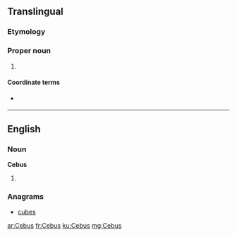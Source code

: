 ==Translingual==
{{wikipedia}}
{{wikispecies}}

===Etymology===
{{rfe|lang=mul}}

===Proper noun===

{{head|mul|proper noun|head=''Cebus''}}

# {{taxon|genus|subfamily|Cebinae|gracile capuchin monkeys}}

====Coordinate terms====
* {{sense|genus}} {{taxlink|Sapajus|genus}}

----

==English==

===Noun===
'''Cebus'''

# {{plural of|Cebu}}

===Anagrams===
* [[cubes#English|cubes]]

[[ar:Cebus]]
[[fr:Cebus]]
[[ku:Cebus]]
[[mg:Cebus]]